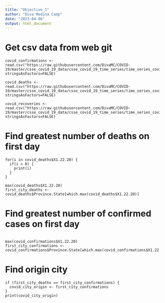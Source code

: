 ```yaml
---
title: "Objective_1"
author: "Diva Medina Camp"
date: "2023-04-06"
output: html_document
---
```


# Get csv data from web git 

```
covid_confirmations <- read.csv("https://raw.githubusercontent.com/DivaMC/COVID-19/master/csse_covid_19_data/csse_covid_19_time_series/time_series_covid19_confirmed_global.csv", stringsAsFactors=FALSE)

covid_deaths <- read.csv("https://raw.githubusercontent.com/DivaMC/COVID-19/master/csse_covid_19_data/csse_covid_19_time_series/time_series_covid19_deaths_global.csv", stringsAsFactors=FALSE)

covid_recoveries <- read.csv("https://raw.githubusercontent.com/DivaMC/COVID-19/master/csse_covid_19_data/csse_covid_19_time_series/time_series_covid19_recovered_global.csv", stringsAsFactors=FALSE)

```

# Find greatest number of deaths on first day

```
for(i in covid_deaths$X1.22.20) {
  if(i > 0) {
    print(i)
  }
}

max(covid_deaths$X1.22.20)
first_city_deaths <- covid_deaths$Province.State[which.max(covid_deaths$X1.22.20)]

```

# Find greatest number of confirmed cases on first day

```

max(covid_confirmations$X1.22.20)
first_city_confirmations <- covid_confirmations$Province.State[which.max(covid_confirmations$X1.22.20)]

```

# Find origin city 

```
if (first_city_deaths == first_city_confirmations) {
  covid_city_origin <- first_city_confirmations
}
print(covid_city_origin)

```


